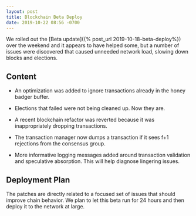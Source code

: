```yaml
---
layout: post
title: Blockchain Beta Deploy
date: 2019-10-22 08:56 -0700
---
```


We rolled out the [Beta update]({% post_url 2019-10-18-beta-deploy%}) over the weekend and it
appears to have helped some, but a number of issues were discovered that caused unneeded network
load, slowing down blocks and elections.

<!--truncate-->

## Content

- An optimization was added to ignore transactions already in the honey badger buffer.

- Elections that failed were not being cleaned up. Now they are.

- A recent blockchain refactor was reverted because it was inappropriately dropping transactions.

- The transaction manager now dumps a transaction if it sees f+1 rejections from the consensus
  group.

- More informative logging messages added around transaction validation and speculative absorption.
  This will help diagnose lingering issues.

## Deployment Plan

The patches are directly related to a focused set of issues that should improve chain behavior. We
plan to let this beta run for 24 hours and then deploy it to the network at large.
